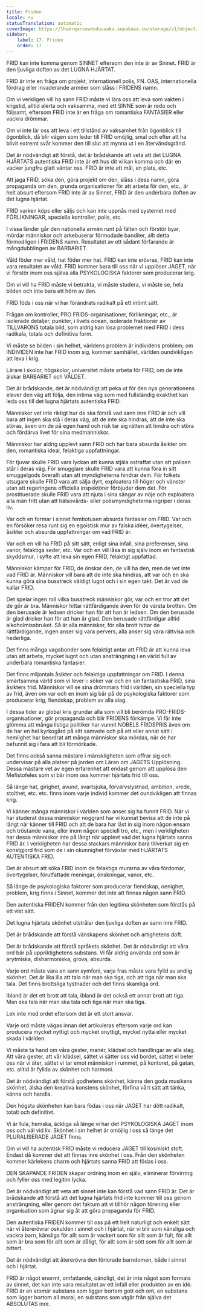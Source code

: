```yaml
---
title: Friden
locale: sv
statusTranslation: automatic
coverImage: https://lhvmrqwrcowdvduuaukz.supabase.co/storage/v1/object/public/strapi-uploads/small_cover-educacion-fundamental.webp-2d51a7828a2b1309555be27f7e2a61a0.webp
sidebar:
    label: 17. Friden
    order: 17
---
```

FRID kan inte komma genom SINNET eftersom den inte är av Sinnet. FRID är den ljuvliga doften av det LUGNA HJÄRTAT.

FRID är inte en fråga om projekt, internationell polis, FN. OAS, internationella fördrag eller invaderande arméer som slåss i FRIDENS namn.

Om vi verkligen vill ha sann FRID måste vi lära oss att leva som vakten i krigstid, alltid alerta och vaksamma, med ett SINNE som är redo och följsamt, eftersom FRID inte är en fråga om romantiska FANTASIER eller vackra drömmar.

Om vi inte lär oss att leva i ett tillstånd av vaksamhet från ögonblick till ögonblick, då blir vägen som leder till FRID omöjlig, smal och efter att ha blivit extremt svår kommer den till slut att mynna ut i en återvändsgränd.

Det är nödvändigt att förstå, det är brådskande att veta att det LUGNA HJÄRTATS autentiska FRID inte är ett hus dit vi kan komma och där en vacker jungfru glatt väntar oss. FRID är inte ett mål, en plats, etc.

Att jaga FRID, söka den, göra projekt om den, slåss i dess namn, göra propaganda om den, grunda organisationer för att arbeta för den, etc., är helt absurt eftersom FRID inte är av Sinnet, FRID är den underbara doften av det lugna hjärtat.

FRID varken köps eller säljs och kan inte uppnås med systemet med FÖRLIKNINGAR, speciella kontroller, polis, etc.

I vissa länder går den nationella armén runt på fälten och förstör byar, mördar människor och arkebuserar förmodade banditer, allt detta förmodligen i FRIDENS namn. Resultatet av ett sådant förfarande är mångdubblingen av BARBARIET.

Våld föder mer våld, hat föder mer hat. FRID kan inte erövras, FRID kan inte vara resultatet av våld. FRID kommer bara till oss när vi upplöser JAGET, när vi förstör inom oss själva alla PSYKOLOGISKA faktorer som producerar krig.

Om vi vill ha FRID måste vi betrakta, vi måste studera, vi måste se, hela bilden och inte bara ett hörn av den.

FRID föds i oss när vi har förändrats radikalt på ett intimt sätt.

Frågan om kontroller, PRO FRIDS-organisationer, förlikningar, etc., är isolerade detaljer, punkter, i livets ocean, isolerade fraktioner av TILLVARONS totala bild, som aldrig kan lösa problemet med FRID i dess radikala, totala och definitiva form.

Vi måste se bilden i sin helhet, världens problem är individens problem; om INDIVIDEN inte har FRID inom sig, kommer samhället, världen oundvikligen att leva i krig.

Lärare i skolor, högskolor, universitet måste arbeta för FRID, om de inte älskar BARBARIET och VÅLDET.

Det är brådskande, det är nödvändigt att peka ut för den nya generationens elever den väg att följa, den intima väg som med fullständig exakthet kan leda oss till det lugna hjärtats autentiska FRID.

Människor vet inte riktigt hur de ska förstå vad sann inre FRID är och vill bara att ingen ska stå i deras väg, att de inte ska hindras, att de inte ska störas, även om de på egen hand och risk tar sig rätten att hindra och störa och fördärva livet för sina medmänniskor.

Människor har aldrig upplevt sann FRID och har bara absurda åsikter om den, romantiska ideal, felaktiga uppfattningar.

För tjuvar skulle FRID vara lyckan att kunna stjäla ostraffat utan att polisen står i deras väg. För smugglare skulle FRID vara att kunna föra in sitt smuggelgods överallt utan att myndigheterna hindrar dem. För folkets utsugare skulle FRID vara att sälja dyrt, exploatera till höger och vänster utan att regeringens officiella inspektörer förbjuder dem det. För prostituerade skulle FRID vara att njuta i sina sängar av nöje och exploatera alla män fritt utan att hälsovårds- eller polismyndigheterna ingriper i deras liv.

Var och en formar i sinnet femtiotusen absurda fantasier om FRID. Var och en försöker resa runt sig en egoistisk mur av falska idéer, övertygelser, åsikter och absurda uppfattningar om vad FRID är.

Var och en vill ha FRID på sitt sätt, enligt sina infall, sina preferenser, sina vanor, felaktiga seder, etc. Var och en vill låsa in sig själv inom en fantastisk skyddsmur, i syfte att leva sin egen FRID, felaktigt uppfattad.

Människor kämpar för FRID, de önskar den, de vill ha den, men de vet inte vad FRID är. Människor vill bara att de inte ska hindras, att var och en ska kunna göra sina busstreck väldigt lugnt och i sin egen takt. Det är vad de kallar FRID.

Det spelar ingen roll vilka busstreck människor gör, var och en tror att det de gör är bra. Människor hittar rättfärdigande även för de värsta brotten. Om den berusade är ledsen dricker han för att han är ledsen. Om den berusade är glad dricker han för att han är glad. Den berusade rättfärdigar alltid alkoholmissbruket. Så är alla människor, för alla brott hittar de rättfärdigande, ingen anser sig vara pervers, alla anser sig vara rättvisa och hederliga.

Det finns många vagabonder som felaktigt antar att FRID är att kunna leva utan att arbeta, mycket lugnt och utan ansträngning i en värld full av underbara romantiska fantasier.

Det finns miljontals åsikter och felaktiga uppfattningar om FRID. I denna smärtsamma värld som vi lever i: söker var och en sin fantastiska FRID, sina åsikters frid. Människor vill se sina drömmars frid i världen, sin speciella typ av frid, även om var och en inom sig bär på de psykologiska faktorer som producerar krig, fiendskap, problem av alla slag.

I dessa tider av global kris grundar alla som vill bli berömda PRO-FRIDS-organisationer, gör propaganda och blir FRIDENS förkämpe. Vi får inte glömma att många listiga politiker har vunnit NOBELS FRIDSPRIS även om de har en hel kyrkogård på sitt samvete och på ett eller annat sätt i hemlighet har beordrat att många människor ska mördas, när de har befunnit sig i fara att bli förmörkade.

Det finns också sanna mästare i mänskligheten som offrar sig och undervisar på alla platser på jorden om Läran om JAGETS Upplösning. Dessa mästare vet av egen erfarenhet att endast genom att upplösa den Mefistofeles som vi bär inom oss kommer hjärtats frid till oss.

Så länge hat, girighet, avund, svartsjuka, förvärvslystnad, ambition, vrede, stolthet, etc. etc. finns inom varje individ kommer det oundvikligen att finnas krig.

Vi känner många människor i världen som anser sig ha funnit FRID. När vi har studerat dessa människor noggrant har vi kunnat bevisa att de inte på långt när känner till FRID och att de bara har låst in sig inom någon ensam och tröstande vana, eller inom någon speciell tro, etc., men i verkligheten har dessa människor inte på långt när upplevt vad det lugna hjärtats sanna FRID är. I verkligheten har dessa stackars människor bara tillverkat sig en konstgjord frid som de i sin okunnighet förväxlar med HJÄRTATS AUTENTISKA FRID.

Det är absurt att söka FRID inom de felaktiga murarna av våra fördomar, övertygelser, förutfattade meningar, önskningar, vanor, etc.

Så länge de psykologiska faktorer som producerar fiendskap, oenighet, problem, krig finns i Sinnet, kommer det inte att finnas någon sann FRID.

Den autentiska FRIDEN kommer från den legitima skönheten som förstås på ett vist sätt.

Det lugna hjärtats skönhet utstrålar den ljuvliga doften av sann inre FRID.

Det är brådskande att förstå vänskapens skönhet och artighetens doft.

Det är brådskande att förstå språkets skönhet. Det är nödvändigt att våra ord bär på uppriktighetens substans. Vi får aldrig använda ord som är arytmiska, disharmoniska, grova, absurda.

Varje ord måste vara en sann symfoni, varje fras måste vara fylld av andlig skönhet. Det är lika illa att tala när man ska tiga, och att tiga när man ska tala. Det finns brottsliga tystnader och det finns skamliga ord.

Ibland är det ett brott att tala, ibland är det också ett annat brott att tiga. Man ska tala när man ska tala och tiga när man ska tiga.

Lek inte med ordet eftersom det är ett stort ansvar.

Varje ord måste vägas innan det artikuleras eftersom varje ord kan producera mycket nyttigt och mycket onyttigt, mycket nytta eller mycket skada i världen.

Vi måste ta hand om våra gester, manér, klädsel och handlingar av alla slag. Att våra gester, att vår klädsel, sättet vi sätter oss vid bordet, sättet vi beter oss när vi äter, sättet vi tar emot människor i rummet, på kontoret, på gatan, etc. alltid är fyllda av skönhet och harmoni.

Det är nödvändigt att förstå godhetens skönhet, känna den goda musikens skönhet, älska den kreativa konstens skönhet, förfina vårt sätt att tänka, känna och handla.

Den högsta skönheten kan bara födas i oss när JAGET har dött radikalt, totalt och definitivt.

Vi är fula, hemska, äckliga så länge vi har det PSYKOLOGISKA JAGET inom oss och väl vid liv. Skönhet i sin helhet är omöjlig i oss så länge det PLURALISERADE JAGET finns.

Om vi vill ha autentisk FRID måste vi reducera JAGET till kosmiskt stoft. Endast då kommer det att finnas inre skönhet i oss. Från den skönheten kommer kärlekens charm och hjärtats sanna FRID att födas i oss.

DEN SKAPANDE FRIDEN skapar ordning inom en själv, eliminerar förvirring och fyller oss med legitim lycka.

Det är nödvändigt att veta att sinnet inte kan förstå vad sann FRID är. Det är brådskande att förstå att det lugna hjärtats frid inte kommer till oss genom ansträngning, eller genom det faktum att vi tillhör någon förening eller organisation som ägnar sig åt att göra propaganda för FRID.

Den autentiska FRIDEN kommer till oss på ett helt naturligt och enkelt sätt när vi återerövrar oskulden i sinnet och i hjärtat, när vi blir som känsliga och vackra barn, känsliga för allt som är vackert som för allt som är fult, för allt som är bra som för allt som är dåligt, för allt som är sött som för allt som är bittert.

Det är nödvändigt att återerövra den förlorade barndomen, både i sinnet och i hjärtat.

FRID är något enormt, omfattande, oändligt, det är inte något som formats av sinnet, det kan inte vara resultatet av ett infall eller produkten av en idé. FRID är en atomär substans som ligger bortom gott och ont, en substans som ligger bortom all moral, en substans som utgår från själva det ABSOLUTAS inre.

